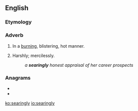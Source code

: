 ==English==

===Etymology===
{{suffix|en|searing|ly}}

===Adverb===
{{en-adv}}

# In a [[burning]], blistering, hot manner.
# {{lb|en|figurative}} Harshly; mercilessly.
#: ''a '''searingly''' honest appraisal of her career prospects''

===Anagrams===
* {{l|en|layerings}}
* {{l|en|yearlings}}

[[ko:searingly]]
[[io:searingly]]